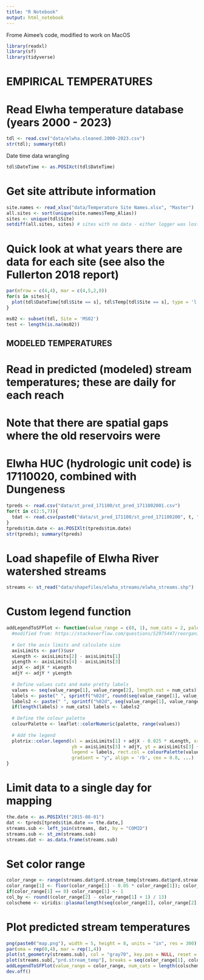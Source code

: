 ```yaml
---
title: "R Notebook"
output: html_notebook
---
```

Frome Aimee's code, modified to work on MacOS

```r
library(readxl)
library(sf)
library(tidyverse)
```

# EMPIRICAL TEMPERATURES ####
# Read Elwha temperature database (years 2000 - 2023)
```r
tdl <- read.csv("data/elwha.cleaned.2000-2023.csv")
str(tdl); summary(tdl)
```
Date time data wrangling
```r
tdl$DateTime <- as.POSIXct(tdl$DateTime)
```

# Get site attribute information
```r
site.names <- read_xlsx("data/Temperature Site Names.xlsx", "Master")
all.sites <- sort(unique(site.names$Temp_Alias))
sites <- unique(tdl$Site)
setdiff(all.sites, sites) # sites with no data - either logger was lost or there were daily but not hourly data
```

# Quick look at what years there are data for each site (see also the Fullerton 2018 report)
```r
par(mfrow = c(4,4), mar = c(4,5,2,0))
for(s in sites){
  plot(tdl$DateTime[tdl$Site == s], tdl$Temp[tdl$Site == s], type = 'l', las = 1, ylab = "Temperature (C)", xlab = "", main = s)
}
```

```r
ms02 <- subset(tdl, Site = 'MS02')
test <- length(is.na(ms02))
```


## MODELED TEMPERATURES #####
# Read in predicted (modeled) stream temperatures; these are daily for each reach
# Note that there are spatial gaps where the old reservoirs were
# Elwha HUC (hydrologic unit code) is 17110020, combined with Dungeness
```r
tpreds <- read.csv("data/st_pred_171100/st_pred_1711002001.csv")
for(t in c(2:5,7)){
  tdat <- read.csv(paste0("data/st_pred_171100/st_pred_171100200", t, ".csv")); tpreds <- rbind.data.frame(tpreds, tdat)
}
tpreds$tim.date <- as.POSIXlt(tpreds$tim.date)
str(tpreds); summary(tpreds)
```

# Load shapefile of Elwha River watershed streams
```r
streams <- st_read("data/shapefiles/elwha_streams/elwha_streams.shp")
```

# Custom legend function
```r
addLegendToSFPlot <- function(value_range = c(0, 1), num_cats = 2, palette = c("blue", "red"), adjX = 0, adjY = 0, ...){
  #modified from: https://stackoverflow.com/questions/52975447/reorganize-sf-multi-plot-and-add-a-legend
  
  # Get the axis limits and calculate size
  axisLimits <- par()$usr
  xLength <- axisLimits[2] - axisLimits[1]
  yLength <- axisLimits[4] - axisLimits[3]
  adjX <- adjX * xLength
  adjY <- adjY * yLength
  
  # Define values cuts and make pretty labels
  values <- seq(value_range[1], value_range[2], length.out = num_cats)
  labels <- paste(" ", sprintf("%02d", round(seq(value_range[1], value_range[2], length.out = num_cats))))
  labels2 <- paste(" ", sprintf("%02d", seq(value_range[1], value_range[2], by = 5)))
  if(length(labels) > num_cats) labels <- labels2
  
  # Define the colour palette
  colourPalette <- leaflet::colorNumeric(palette, range(values))
  
  # Add the legend
  plotrix::color.legend(xl = axisLimits[1] + adjX - 0.025 * xLength, xr = axisLimits[1] + adjX,
                        yb = axisLimits[3] + adjY, yt = axisLimits[3] + 0.4 * yLength + adjY,
                        legend = labels, rect.col = colourPalette(values), 
                        gradient = "y", align = 'rb', cex = 0.8, ...)
} 
```

# Limit data to a single day for mapping
```r
the.date <- as.POSIXlt("2015-08-01")
dat <- tpreds[tpreds$tim.date == the.date,]
streams.sub <- left_join(streams, dat, by = "COMID")
streams.sub <- st_zm(streams.sub)
streams.dat <- as.data.frame(streams.sub)
```

# Set color range
```r
color_range <- range(streams.dat$prd.stream_temp[streams.dat$prd.stream_temp > 0], na.rm = T)
color_range[1] <- floor(color_range[1] - 0.05 * color_range[1]); color_range[2] <- ceiling(color_range[2] + 0.05 * color_range[2])
if(color_range[1] == 0) color_range[1] <- 1
col_by <- round((color_range[2] - color_range[1] + 1) / 13)
colscheme <- viridis::plasma(length(seq(color_range[1], color_range[2], by = col_by)) - 1) #violet to pink to yellow
```

# Plot predicted stream temperatures
```r
png(paste0("map.png"), width = 5, height = 8, units = "in", res = 300)
par(oma = rep(0,4), mar = rep(1,4))
plot(st_geometry(streams.sub), col = "gray70", key.pos = NULL, reset = F, cex = 0.8, main = the.date)
plot(streams.sub[,"prd.stream_temp"], breaks = seq(color_range[1], color_range[2], by = col_by), pal = colscheme, add = T)
addLegendToSFPlot(value_range = color_range, num_cats = length(colscheme), palette = colscheme, adjX = 0.05, adjY = 0.05)
dev.off()
```

